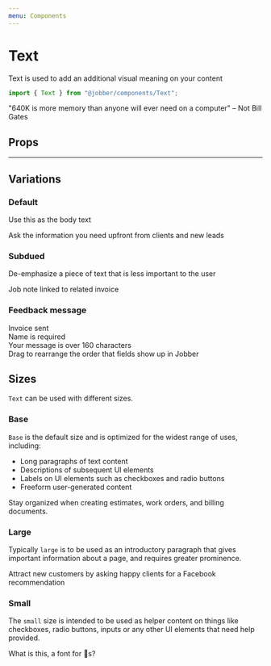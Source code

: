 ```yaml
---
menu: Components
---
```



# Text

<ComponentStatus stage="ready" responsive="yes" accessible="yes" />

Text is used to add an additional visual meaning on your content

```ts
import { Text } from "@jobber/components/Text";
```

<Playground>
  <Text>
    "640K is more memory than anyone will ever need on a computer" – Not Bill
    Gates
  </Text>
</Playground>

## Props

<Props of={Text} />

---

## Variations

### Default

Use this as the body text

<Playground>
  <Text>Ask the information you need upfront from clients and new leads</Text>
</Playground>

### Subdued

De-emphasize a piece of text that is less important to the user

<Playground>
  <Text variation="subdued">Job note linked to related invoice</Text>
</Playground>

### Feedback message

<Playground>
  <Text variation="success">Invoice sent</Text>
  <br />
  <Text variation="error">Name is required</Text>
  <br />
  <Text variation="warn">Your message is over 160 characters</Text>
  <br />
  <Text variation="info">
    Drag to rearrange the order that fields show up in Jobber
  </Text>
</Playground>

## Sizes

`Text` can be used with different sizes.

### Base

`Base` is the default size and is optimized for the widest range of uses,
including:

- Long paragraphs of text content
- Descriptions of subsequent UI elements
- Labels on UI elements such as checkboxes and radio buttons
- Freeform user-generated content

<Playground>
  <Text size="base">
    Stay organized when creating estimates, work orders, and billing documents.
  </Text>
</Playground>

### Large

Typically `large` is to be used as an introductory paragraph that gives
important information about a page, and requires greater prominence.

<Playground>
  <Text size="large">
    Attract new customers by asking happy clients for a Facebook recommendation
  </Text>
</Playground>

### Small

The `small` size is intended to be used as helper content on things like
checkboxes, radio buttons, inputs or any other UI elements that need help
provided.

<Playground>
  <Text size="small">What is this, a font for 🐜s?</Text>
</Playground>
